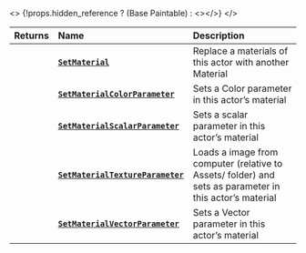 
<>
	{!props.hidden_reference ? (<ReferenceLink href="scripting-reference/classes/base-classes/paintable">Base Paintable</ReferenceLink>) : <></>}
</>

| **Returns** | **Name** | **Description** |
| :--- | :--- | :--- |
|  | [**`SetMaterial`**](./scripting-reference/classes/base-classes/paintable.mdx#setmaterial) | Replace a materials of this actor with another Material |
|  | [**`SetMaterialColorParameter`**](./scripting-reference/classes/base-classes/paintable.mdx#setmaterialcolorparameter) | Sets a Color parameter in this actor’s material |
|  | [**`SetMaterialScalarParameter`**](./scripting-reference/classes/base-classes/paintable.mdx#setmaterialscalarparameter) | Sets a scalar parameter in this actor’s material |
|  | [**`SetMaterialTextureParameter`**](./scripting-reference/classes/base-classes/paintable.mdx#setmaterialtextureparameter) | Loads a image from computer (relative to Assets/ folder) and sets as parameter in this actor’s material |
|  | [**`SetMaterialVectorParameter`**](./scripting-reference/classes/base-classes/paintable.mdx#setmaterialvectorparameter) | Sets a Vector parameter in this actor’s material |
